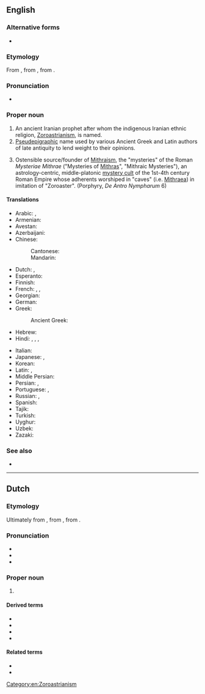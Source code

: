 ==English==
{{wikipedia}}

===Alternative forms===
* {{l|en|Zarathustra}} {{gloss|directly from Avestan}}

===Etymology===
From {{der|en|la|Zōroastrēs}}, from {{der|en|grc|Ζωροάστρης}}, from {{etyl|ae|en}} {{m|ae|sc=Avst|𐬰𐬀𐬭𐬀𐬚𐬎𐬱𐬙𐬭𐬀|tr=Zaraθuštra}}.

===Pronunciation===
* {{IPA|en|/ˌzɒɹoʊˈæstəɹ/|/ˈzɒɹoʊˌæstəɹ/}}

===Proper noun===
{{en-proper noun}}

# An ancient Iranian prophet after whom the indigenous Iranian ethnic religion, [[Zoroastrianism]], is named.
# [[pseudepigraphic|Pseudepigraphic]] name used by various Ancient Greek and Latin authors of late antiquity to lend weight to their opinions.
# {{rfc-sense|en}} Ostensible source/founder of [[Mithraism]], the "mysteries" of the Roman ''Mysteriae Mithrae'' ("Mysteries of [[Mithras]]", "Mithraic Mysteries"), an astrology-centric, middle-platonic [[mystery cult]] of the 1st-4th century Roman Empire whose adherents worshiped in "caves" (i.e. [[Mithraeum|Mithraea]]) in imitation of "Zoroaster". (Porphyry, ''De Antro Nympharum'' 6)

====Translations====
{{trans-top|founder of Zoroastrianism}}
* Arabic: {{t|ar|زَرَادُشْت|m}}, {{t|ar|زَرَادَشْت|m}}
* Armenian: {{t|hy|Զրադաշտ}}
* Avestan: {{t|ae|𐬰𐬀𐬭𐬀𐬚𐬎𐬱𐬙𐬭𐬀|tr=Zaraθuštra}}
* Azerbaijani: {{t|az|Zərdüşt}}
* Chinese:
*: Cantonese: {{t|yue|蘇魯支|tr=sou1 lou5 zi1|sc=Hani}}
*: Mandarin: {{t|cmn|苏鲁支|tr=[[Sūlǔzhī]]|sc=Hani}}
* Dutch: {{t|nl|Zoroaster|m}}, {{t|nl|Zarathoestra|m}}
* Esperanto: {{t|eo|Zaratuŝtro}}
* Finnish: {{t+|fi|Zarathustra}}
* French: {{t+|fr|Zoroastre|m}}, {{t|fr|Zarathushtra|m}}, {{t+|fr|Zarathoustra|m}}
* Georgian: {{t|ka|ზარათუშტრა}}
* German: {{t|de|Zarathustra|m}}
* Greek: {{t+|el|Ζωροάστρης|m}}
*: Ancient Greek: {{l|grc|Ζωροάστρης}}
* Hebrew: {{t|he|זרתוסטרא|m|tr=zaratústra}}
* Hindi: {{t|hi|ज़रथुश्त्र|m}}, {{t|hi|जारोस्टर|m}}, {{t+|hi|जरदुश्त}}, {{t+|hi|जरतुश्त|m}}
{{trans-mid}}
* Italian: {{t|it|Zoroastro|m}}
* Japanese: {{t|ja|ゾロアスター|tr=Zoroasutā|sc=Jpan}}, {{t|ja|ザラスシュトラ|tr=Zarasushutora|sc=Jpan}}
* Korean: {{t|ko|조로아스터|tr=Joroaseuteo|sc=Kore}}
* Latin: {{t|la|Zoroaster|m}}, {{t|la|Zōroastrēs}}
* Middle Persian: {{t|pal|𐭦𐭫𐭲𐭥𐭱𐭲|tr=Zardušt}}
* Persian: {{t+|fa|زردشت|tr=zardošt}}, {{t+|fa|زرتشت|tr=zartošt}}
* Portuguese: {{t|pt|Zoroastro|m}}, {{t|pt|Zaratustra|m}}
* Russian: {{t|ru|Зарату́стра|m}}, {{t|ru|Зороа́стр}}
* Spanish: {{t+|es|Zoroastro|m}}
* Tajik: {{t|tg|Зардушт|sc=Cyrl}}
* Turkish: {{t+|tr|Zerdüşt}}
* Uyghur: {{t|ug|زەردۇشت}}
* Uzbek: {{t|uz|Zardusht}}
* Zazaki: {{t|zza|Zerduşt}}
{{trans-bottom}}

===See also===
* {{l|en|Zoroastrian}}

[[Category:en:Zoroastrianism]]

----

==Dutch==

===Etymology===
Ultimately from {{der|nl|la|Zōroastrēs}}, from {{der|nl|grc|Ζωροάστρης}}, from {{der|nl|ae|𐬰𐬀𐬭𐬀𐬚𐬎𐬱𐬙𐬭𐬀}}.

===Pronunciation===
* {{IPA|nl|/ˌzoː.roːˈɑs.tər/|[ˌzoː.roʊ̯ˈɑs.tər]|qual2=Northern Standard Dutch}}
* {{hyphenation|nl|Zo|ro|as|ter|}}
* {{rhyme|nl|ɑstər}}

===Proper noun===
{{nl-proper noun|m}}

# {{l|en|Zoroaster}}
#: {{syn|nl|Zarathoestra}}

====Derived terms====
* {{l|nl|zoroastriër}}
* {{l|nl|zoroastrisch}}
* {{l|nl|zoroastrisme}}
* {{l|nl|zoroastrist}}

====Related terms====
* {{l|nl|Zarathoestra}}
* {{l|nl|zoroastristisch}}